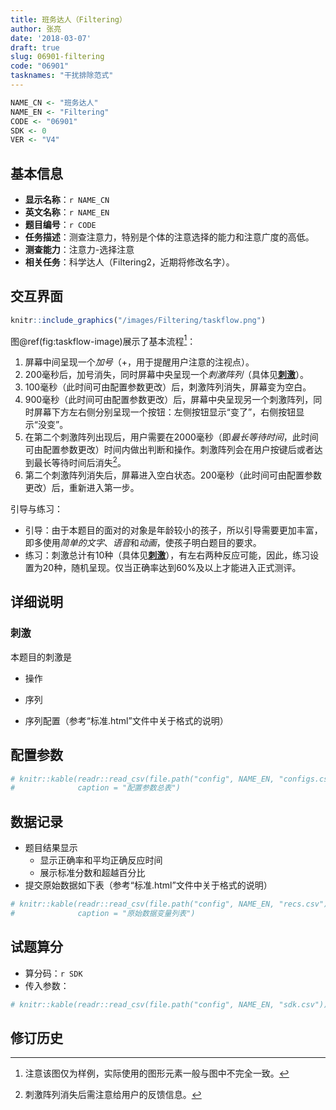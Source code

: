 ```yaml
---
title: 班务达人（Filtering）
author: 张亮
date: '2018-03-07'
draft: true
slug: 06901-filtering
code: "06901"
tasknames: "干扰排除范式"
---
```


```r
NAME_CN <- "班务达人"
NAME_EN <- "Filtering"
CODE <- "06901"
SDK <- 0
VER <- "V4"
```

## 基本信息 {#info}

* **显示名称**：`r NAME_CN`
* **英文名称**：`r NAME_EN`
* **题目编号**：`r CODE`
* **任务描述**：测查注意力，特别是个体的注意选择的能力和注意广度的高低。
* **测查能力**：注意力-选择注意
* **相关任务**：科学达人（Filtering2，近期将修改名字）。

## 交互界面 {#flow}

```r
knitr::include_graphics("/images/Filtering/taskflow.png")
```

图\@ref(fig:taskflow-image)展示了基本流程[^1]：

1. 屏幕中间呈现一个*加号*（+，用于提醒用户注意的注视点）。
1. 200毫秒后，加号消失，同时屏幕中央呈现一个*刺激阵列*（具体见**[刺激][]**）。
1. 100毫秒（此时间可由配置参数更改）后，刺激阵列消失，屏幕变为空白。
1. 900毫秒（此时间可由配置参数更改）后，屏幕中央呈现另一个刺激阵列，同时屏幕下方左右侧分别呈现一个按钮：左侧按钮显示“变了”，右侧按钮显示“没变”。
1. 在第二个刺激阵列出现后，用户需要在2000毫秒（即*最长等待时间*，此时间可由配置参数更改）时间内做出判断和操作。刺激阵列会在用户按键后或者达到最长等待时间后消失[^2]。
1. 第二个刺激阵列消失后，屏幕进入空白状态。200毫秒（此时间可由配置参数更改）后，重新进入第一步。

引导与练习：

* 引导：由于本题目的面对的对象是年龄较小的孩子，所以引导需要更加丰富，即多使用*简单的文字*、*语音*和*动画*，使孩子明白题目的要求。
* 练习：刺激总计有10种（具体见**[刺激][]**），有左右两种反应可能，因此，练习设置为20种，随机呈现。仅当正确率达到60%及以上才能进入正式测评。

[^1]: 注意该图仅为样例，实际使用的图形元素一般与图中不完全一致。
[^2]: 刺激阵列消失后需注意给用户的反馈信息。

## 详细说明 {#detail}

### 刺激 {#stim}

本题目的刺激是

* 操作

* 序列

* 序列配置（参考“标准.html”文件中关于格式的说明）

## 配置参数 {#config}

```r
# knitr::kable(readr::read_csv(file.path("config", NAME_EN, "configs.csv")),
#              caption = "配置参数总表")
```

## 数据记录 {#rec}

* 题目结果显示
    + 显示正确率和平均正确反应时间
    + 展示标准分数和超越百分比
* 提交原始数据如下表（参考“标准.html”文件中关于格式的说明）

```r
# knitr::kable(readr::read_csv(file.path("config", NAME_EN, "recs.csv")),
#              caption = "原始数据变量列表")
```

## 试题算分 {#sdk}

* 算分码：`r SDK`
* 传入参数：

```r
# knitr::kable(readr::read_csv(file.path("config", NAME_EN, "sdk.csv")))
```

## 修订历史 {#mod}
